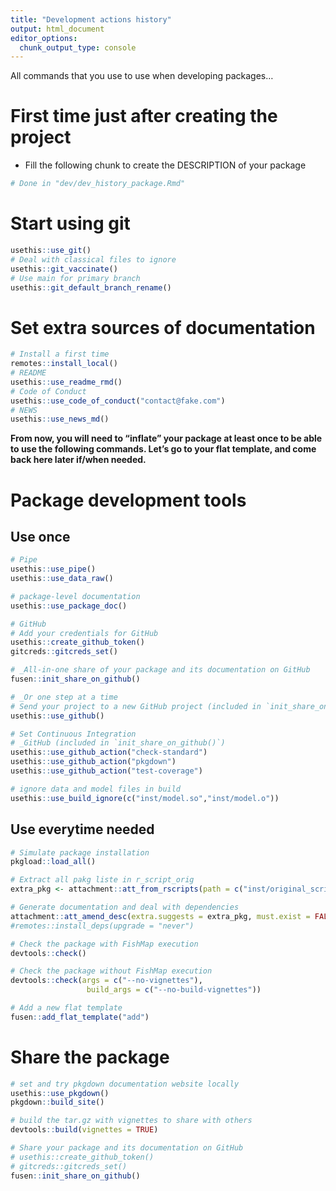 ```yaml
---
title: "Development actions history"
output: html_document
editor_options: 
  chunk_output_type: console
---
```


All commands that you use to use when developing packages...

# First time just after creating the project

- Fill the following chunk to create the DESCRIPTION of your package

```r
# Done in "dev/dev_history_package.Rmd"
```

# Start using git

```r
usethis::use_git()
# Deal with classical files to ignore
usethis::git_vaccinate()
# Use main for primary branch
usethis::git_default_branch_rename()
```

# Set extra sources of documentation

```r
# Install a first time
remotes::install_local()
# README
usethis::use_readme_rmd()
# Code of Conduct
usethis::use_code_of_conduct("contact@fake.com")
# NEWS
usethis::use_news_md()
```

**From now, you will need to "inflate" your package at least once to be able to use the following commands. Let's go to your flat template, and come back here later if/when needed.**


# Package development tools
## Use once

```r
# Pipe
usethis::use_pipe()
usethis::use_data_raw()

# package-level documentation
usethis::use_package_doc()

# GitHub
# Add your credentials for GitHub
usethis::create_github_token()
gitcreds::gitcreds_set()

# _All-in-one share of your package and its documentation on GitHub
fusen::init_share_on_github()

# _Or one step at a time
# Send your project to a new GitHub project (included in `init_share_on_github()`)
usethis::use_github()

# Set Continuous Integration
# _GitHub (included in `init_share_on_github()`)
usethis::use_github_action("check-standard")
usethis::use_github_action("pkgdown")
usethis::use_github_action("test-coverage")

# ignore data and model files in build
usethis::use_build_ignore(c("inst/model.so","inst/model.o"))
```

## Use everytime needed

```r
# Simulate package installation
pkgload::load_all()

# Extract all pakg liste in r_script_orig
extra_pkg <- attachment::att_from_rscripts(path = c("inst/original_scripts", "dev/r_scripts_orig/function/","dev/r_scripts_orig/"))

# Generate documentation and deal with dependencies
attachment::att_amend_desc(extra.suggests = extra_pkg, must.exist = FALSE)
#remotes::install_deps(upgrade = "never")

# Check the package with FishMap execution
devtools::check()

# Check the package without FishMap execution
devtools::check(args = c("--no-vignettes"),
                 build_args = c("--no-build-vignettes"))

# Add a new flat template
fusen::add_flat_template("add")
```

# Share the package

```r
# set and try pkgdown documentation website locally
usethis::use_pkgdown()
pkgdown::build_site()

# build the tar.gz with vignettes to share with others
devtools::build(vignettes = TRUE)

# Share your package and its documentation on GitHub
# usethis::create_github_token()
# gitcreds::gitcreds_set()
fusen::init_share_on_github()
```

